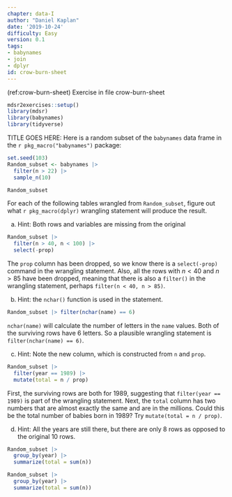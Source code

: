 ```yaml
---
chapter: data-I
author: "Daniel Kaplan"
date: '2019-10-24'
difficulty: Easy
version: 0.1
tags:
- babynames
- join
- dplyr
id: crow-burn-sheet
---
```


(ref:crow-burn-sheet) Exercise in file crow-burn-sheet

```r
mdsr2exercises::setup()
library(mdsr)
library(babynames)
library(tidyverse)
```

TITLE GOES HERE: Here is a random subset of the `babynames` data frame in the `r pkg_macro("babynames")` package:


```r
set.seed(103)
Random_subset <- babynames |>
  filter(n > 22) |>
  sample_n(10)
```

```r
Random_subset
```

For each of the following tables wrangled from `Random_subset`, figure out what `r pkg_macro(dplyr)` wrangling statement will produce the result.

a. Hint: Both rows and variables are missing from the original 

```r
Random_subset |>
  filter(n > 40, n < 100) |>
  select(-prop)
```

<!--begin-answer-->
The `prop` column has been dropped, so we know there is a `select(-prop)` command in the wrangling statement. Also, all the rows with $n < 40$ and $n > 85$ have been dropped, meaning that there is also a `filter()` in the wrangling statement, perhaps `filter(n < 40, n > 85)`.
<!--end-answer-->

b. Hint: the `nchar()` function is used in the statement.

```r
Random_subset |> filter(nchar(name) == 6)
```

<!--begin-answer-->
`nchar(name)` will calculate the number of letters in the `name` values. Both of the surviving rows have 6 letters. So a plausible wrangling statement is `filter(nchar(name) == 6)`.
<!--end-answer-->

c. Hint: Note the new column, which is constructed from `n` and `prop`.

```r
Random_subset |>
  filter(year == 1989) |>
  mutate(total = n / prop)
```

<!--begin-answer-->
First, the surviving rows are both for 1989, suggesting that `filter(year == 1989)` is part of the wrangling statement. Next, the `total` column has two numbers that are almost exactly the same and are in the millions. Could this be the total number of babies born in 1989? Try `mutate(total = n / prop)`.
<!--end-answer-->

d. Hint: All the years are still there, but there are only 8 rows as opposed to the original 10 rows.

```r
Random_subset |>
  group_by(year) |>
  summarize(total = sum(n))
```

<!--begin-answer-->
```r
Random_subset |>
  group_by(year) |>
  summarize(total = sum(n))
```
<!--end-answer-->

